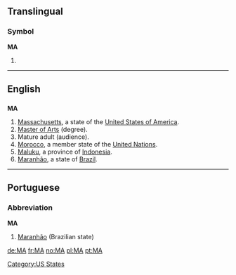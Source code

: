 {{also|Appendix:Variations of "ma"}}
==Translingual==

===Symbol===
'''MA'''

# {{SI-unit-abb|mega|ampere|[[electrical current]]}}

----

==English==

==={{abbreviation}}===
'''MA'''

# [[Massachusetts]], a state of the [[United States of America]].
# [[Master of Arts]] (degree).
# Mature adult (audience).
# [[Morocco]], a member state of the [[United Nations]].
# [[Maluku]], a province of [[Indonesia]].
# [[Maranhão]], a state of [[Brazil]].

[[Category:US States]]

----

==Portuguese==

===Abbreviation===
'''MA'''

# [[Maranhão]] (Brazilian state)

[[de:MA]]
[[fr:MA]]
[[no:MA]]
[[pl:MA]]
[[pt:MA]]